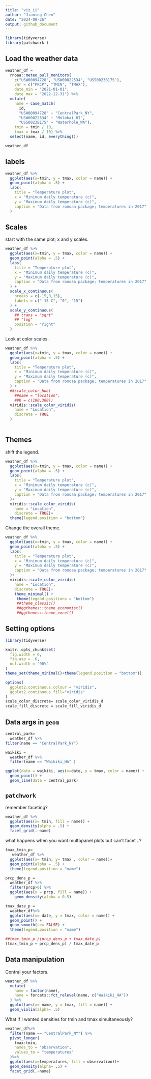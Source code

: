 ```yaml
---
title: "viz_ii"
author: "Jianing Chen"
date: "2024-09-26"
output: github_document
---
```


```r
library(tidyverse)
library(patchwork )
```

## Load the weather data

```r
weather_df = 
  rnoaa::meteo_pull_monitors(
    c("USW00094728", "USW00022534", "USS0023B17S"),
    var = c("PRCP", "TMIN", "TMAX"), 
    date_min = "2021-01-01",
    date_max = "2022-12-31") %>%
  mutate(
    name = case_match(
      id, 
      "USW00094728" ~ "CentralPark_NY", 
      "USW00022534" ~ "Molokai_HI",
      "USS0023B17S" ~ "Waterhole_WA"),
    tmin = tmin / 10,
    tmax = tmax / 10) %>%
  select(name, id, everything())

weather_df
```

## labels

```r
weather_df %>%
  ggplot(aes(x=tmin, y = tmax, color = name)) +
  geom_point(alpha = .5) +
  labs(
    title = "Temperature plot",
    x = "Minimum daily temperature (c)",
    y = "Maximum daily temperature (c)",
    caption = "Data from ronoaa package; temperatures in 2017"
  )
```
## Scales

start with the same plot; x and y scales.

```r
weather_df %>%
  ggplot(aes(x=tmin, y = tmax, color = name)) +
  geom_point(alpha = .5) +
  labs(
    title = "Temperature plot",
    x = "Minimum daily temperature (c)",
    y = "Maximum daily temperature (c)",
    caption = "Data from ronoaa package; temperatures in 2017"
  ) +
  scale_x_continuous(
    breaks = c(-15,0,15),
    labels = c("-15 C", "0", "15")
  ) +
  scale_y_continuous(
    ## trans = "sqrt"
    ## "log"
    position = "right"
  )

```
Look at color scales.

```r
weather_df %>%
  ggplot(aes(x=tmin, y = tmax, color = name)) +
  geom_point(alpha = .5) +
  labs(
    title = "Temperature plot",
    x = "Minimum daily temperature (c)",
    y = "Maximum daily temperature (c)",
    caption = "Data from ronoaa package; temperatures in 2017"
  ) +
  ##scale_color_hue(
    ##name = "location", 
    ##h = c(100,300))
  viridis::scale_color_viridis(
    name = "Location",
    discrete = TRUE
  )
  
```
## Themes

shift the legend.

```r
weather_df %>%
  ggplot(aes(x=tmin, y = tmax, color = name)) +
  geom_point(alpha = .5) +
  labs(
    title = "Temperature plot",
    x = "Minimum daily temperature (c)",
    y = "Maximum daily temperature (c)",
    caption = "Data from ronoaa package; temperatures in 2017"
  )+
  viridis::scale_color_viridis(
    name = "Location",
    discrete = TRUE)+
  theme(legend.position = "bottom")

```

Change the overall theme.

```r
weather_df %>%
  ggplot(aes(x=tmin, y = tmax, color = name)) +
  geom_point(alpha = .5) +
  labs(
    title = "Temperature plot",
    x = "Minimum daily temperature (c)",
    y = "Maximum daily temperature (c)",
    caption = "Data from ronoaa package; temperatures in 2017"
  )+
  viridis::scale_color_viridis(
    name = "Location",
    discrete = TRUE)+
    theme_minimal() +
     theme(legend.positions = "bottom")
     ##theme_classic()
     ##ggthemes::theme_economist()
     ##ggthemes::theme_excel()
```

## Setting options

```r
library(tidyverse)

knitr::opts_chunk$set(
  fig.width = 6,
  fig.asp = .6,
  out.width = "90%"
)
theme_set(theme_minimal()+theme(legend.position = "bottom"))

options(
  ggplot2.continuous.colour = "viridis",
  ggplot2.continuous.fill="viridis"
)
scale_color_discrete= scale_color_viridis_d
scale_fill_discrete = scale_fill_viridis_d

```

## Data args in `geom`

```r
central_park= 
  weather_df %>%
filter(name == "CentralPark_NY")

waikiki = 
  weather_df %>%
  filter(name == "Waikiki_HA" )

ggplot(data = waikiki, aes(x=date, y = tmax, color = name)) + 
  geom_point() + 
  geom_line(data = central_park)
```

## `patchwork`

remember faceting?

```r
weather_df %>%
  ggplot(aes(x= tmin, fill = name)) +
  geom_density(alpha = .5) +
  facet_grid(.~name)
```

what happens when you want multopanel plots but can't facet ..?

```r
tmax_tmin_p= 
   weather_df %>%
  ggplot(aes(x= tmin, y= tmax , color = name))+
  geom_point(alpha = .5) +
  theme(legend.position = "name")

prcp_dens_p = 
  weather_df %>%
  filter(prcp>0) %>%
  ggplot(aes(x = prcp, fill = name)) +
    geom_density(alpha = 0.5)

tmax_date_p = 
  weather_df%>%
  ggplot(aes(x= date, y = tmax, color = name)) +
  geom_point() +
  geom_smooth(se= FALSE) +
  theme(legend.position = "name")

##tmax_tmin_p /(prcp_dens_p + tmax_date_p)
(tmax_tmin_p + prcp_dens_p) / tmax_date_p
```

## Data manipulation

Contral your factors.

```r
weather_df %>%
  mutate(
    name = factor(name),
    name = forcats::fct_relevel(name, c("Waikiki_HA"))
  ) %>%
  ggplot(aes(x= name, y = tmax, fill = name)) +
  geom_violin(alpha= .5)
```

What if I wanted densities for tmin and tmax simultaneously?

```r
weather_df%>%
  filter(name == "CentralPark_NY") %>%
  pivot_longer(
    tmax:tmin,
    names_to = "observation",
    values_to = "temperatures"
  )%>%
  ggplot(aes(x=temperatures, fill = observation))+
  geom_density(alpha= .5) +
  facet_grid(.~name)
```



